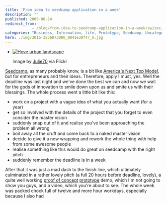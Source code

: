 ```yaml
---
title: 'From idea to seedcamp application in a week'
description: ""
published: 2009-08-24
redirect_from: 
            - /blog/from-idea-to-seedcamp-application-in-a-week/swizec/698
categories: "Business, Information, life, Prototype, Seedcamp, Uncategorized"
hero: ./img/3016-3836873080_0841e39f47_m.jpg
---
```

- [![Hove urban landscape](./img/3016-3836873080_0841e39f47_m.jpg "Hove urban landscape")](http://www.flickr.com/photos/32323502@N00/3836873080/)

  Image by [Julie70](http://www.flickr.com/photos/32323502@N00/3836873080/) via Flickr

[Seedcamp](http://www.seedcamp.com "Seedcamp"), as many probably know, is a bit like [America&#x27;s Next Top Model](http://en.wikipedia.org/wiki/America%27s_Next_Top_Model "America&#x27;s Next Top Model"), but for entrepreneurs and their ideas. Therefore, apply I must, yes. Well the deadline was last night and we&#x27;ve done the best we can and now we wait for the gods of innovation to smile down upon us and smite us with their blessings. The whole process went a little bit like this:

- work on a project with a vague idea of what you actually want (for a year)
- get so involved with the details of the project that you forget to even consider the master vision
- suddenly snap out of it and realise you&#x27;ve been approaching the problem all wrong
- boil away all the cruft and come back to a naked master vision
- decide to give it a new wrapping and rework the whole thing with help from some awesome people
- realise something like this would do great on seedcamp with the right pitch
- suddenly remember the deadline is in a week

After that it was just a mad dash to the finish line, which ultimately culminated in a rather lovely pitch (a full 20 hours before deadline, lovely), a quite well working [proof of concept](http://en.wikipedia.org/wiki/Proof_of_concept "Proof of concept") [prototype](http://en.wikipedia.org/wiki/Prototype "Prototype") demo, which I&#x27;m not going to show you guys, and a video, which you&#x27;re about to see. The whole week was packed chock full of twelve and more hour workdays, especially because I also had